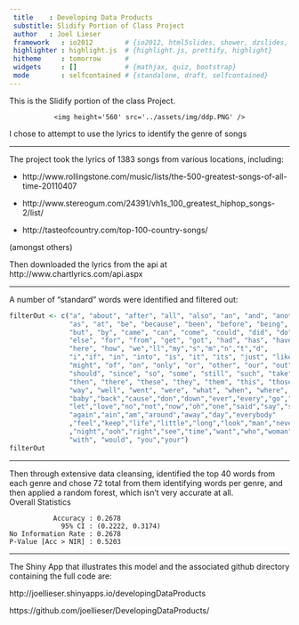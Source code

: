 ```yaml
---
 title    : Developing Data Products 
 substitle: Slidify Portion of Class Project
 author   : Joel Lieser
 framework   : io2012        # {io2012, html5slides, shower, dzslides, ...}
 highlighter : highlight.js  # {highlight.js, prettify, highlight}
 hitheme     : tomorrow      # 
 widgets     : []            # {mathjax, quiz, bootstrap}
 mode        : selfcontained # {standalone, draft, selfcontained}
---
```


This is the Slidify portion of the class Project.

<div style='text-align: center;'>
    <img height='560' src='../assets/img/ddp.PNG' />
</div>

I chose to attempt to use the lyrics to identify the genre of songs

--- 

The project took the lyrics of 1383 songs from various locations, including:

- http://www.rollingstone.com/music/lists/the-500-greatest-songs-of-all-time-20110407

- http://www.stereogum.com/24391/vh1s_100_greatest_hiphop_songs-2/list/

- http://tasteofcountry.com/top-100-country-songs/

(amongst others)

Then downloaded the lyrics from the api at http://www.chartlyrics.com/api.aspx

--- 

A number of "standard" words were identified and filtered out:

```r
filterOut <- c("a", "about", "after", "all", "also", "an", "and", "another", "any", "are",
               "as", "at", "be", "because", "been", "before", "being", "between", "both", 
               "but", "by", "came", "can", "come", "could", "did", "do", "does", "each", 
               "else", "for", "from", "get", "got", "had", "has", "have", "he","his","her","hers",
               "here", "how", "we","ll","my","s","m","n","t","d",
               "i","if", "in", "into", "is", "it", "its", "just", "like", "me", "make", "many", 
               "might", "of", "on", "only", "or", "other", "our", "out", "over", "re", "same", 
               "should", "since", "so", "some", "still", "such", "take", "than", "that", "the", 
               "then", "there", "these", "they", "them", "this", "those", "through", "to", "too", "up", "use", 
               "way", "well", "went", "were", "what", "when", "where", "which", "while", "will", "wont",
               "baby","back","cause","don","down","ever","every","go","gonna","good","hey","him","know",
               "let","love","no","not","now","oh","one","said","say","she","thing","ve","was","yeah",
               "again","ain","am","around","away","day","everybody"
               ,"feel","keep","life","little","long","look","man","never"
               ,"night","ooh","right","see","time","want","who","woman","yes",
               "with", "would", "you","your")
filterOut
```

--- 

Then through extensive data cleansing, identified the top 40 words from each genre and chose 72 total from them identifying words per genre, and then applied a random forest, which isn't very accurate at all. 
<br>
Overall Statistics
                                          
               Accuracy : 0.2678          
                 95% CI : (0.2222, 0.3174)
    No Information Rate : 0.2678          
    P-Value [Acc > NIR] : 0.5203          
    
--- 

The Shiny App that illustrates this model and the associated github directory containing the full code are:

http://joellieser.shinyapps.io/developingDataProducts

https://github.com/joellieser/DevelopingDataProducts/

